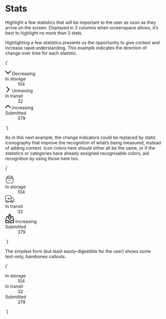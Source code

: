 
<Meta title="UI/Data/Stats" />

# Stats

Highlight a few statistics that will be important to the user as soon as they arrive on the screen. Displayed in 3 columns when screenspace allows, it’s best to highlight no more than 3 stats.

Highlighting a few statistics presents us the opportunity to give context and increase rapid understanding. This example indicates the direction of change over time for each statistic.

<Canvas>
  <Story name="Stats (with change indicators)">
    {`
      <div class="o-content">
        <dl class="l-grid l-grid--3-col@m">
          <div class="o-card l-flex l-items-center">
            <div class="l-flex--shrink-0 u-margin-s--right">
              <div class="o-badge o-badge--danger u-padding-l">
                <svg class="o-icon o-icon--l" xmlns="http://www.w3.org/2000/svg" viewBox="0 0 100 100" aria-hidden="true" width="18" height="18">
                  <path d="M2.78,32.83a6.07,6.07,0,0,1,8.58-8.59L45.71,58.59a6.07,6.07,0,0,0,8.58,0L88.64,24.24a6.07,6.07,0,1,1,8.58,8.59L54.29,75.76a6.07,6.07,0,0,1-8.58,0Z" fill-rule="evenodd"/>
                </svg>
                <span class="u-sr-only">Decreasing</span>
              </div>
            </div>
            <div>
              <dt class="u-font--medium u-h6 u-fg--gray-50">In storage</dt>
              <dd class="u-h2 u-font--bold u-line-height--min">104</dd>
            </div>
          </div>
          <div class="o-card l-flex l-items-center">
            <div class="l-flex--shrink-0 u-margin-s--right">
              <div class="o-badge o-badge--gray u-padding-l">
                <svg class="o-icon o-icon--l" xmlns="http://www.w3.org/2000/svg" viewBox="0 0 100 100" aria-hidden="true" width="18" height="18">
                  <path d="M32.83,97.22a6.07,6.07,0,1,1-8.59-8.58L58.59,54.29a6.07,6.07,0,0,0,0-8.58L24.24,11.36a6.07,6.07,0,1,1,8.59-8.58L75.76,45.71a6.07,6.07,0,0,1,0,8.58Z" fill-rule="evenodd"/>
                </svg>
                <span class="u-sr-only">Unmoving</span>
              </div>
            </div>
            <div>
              <dt class="u-font--medium u-h6 u-fg--gray-50">In transit</dt>
              <dd class="u-h2 u-font--bold u-line-height--min">32</dd>
            </div>
          </div>
          <div class="o-card l-flex l-items-center">
            <div class="l-flex--shrink-0 u-margin-s--right">
              <div class="o-badge o-badge--positive u-padding-l">
                <svg class="o-icon o-icon--l" xmlns="http://www.w3.org/2000/svg" viewBox="0 0 100 100" aria-hidden="true" width="18" height="18">
                  <path d="M97.22,67.17a6.07,6.07,0,1,1-8.58,8.59L54.29,41.41a6.07,6.07,0,0,0-8.58,0L11.36,75.76a6.07,6.07,0,0,1-8.58-8.59L45.71,24.24a6.07,6.07,0,0,1,8.58,0Z" fill-rule="evenodd"/>
                </svg>
                <span class="u-sr-only">Increasing</span>
              </div>
            </div>
            <div>
              <dt class="u-font--medium u-h6 u-fg--gray-50">Submitted</dt>
              <dd class="u-h2 u-font--bold u-line-height--min">379</dd>
            </div>
          </div>
        </dl>
      </div>
    `}
  </Story>
</Canvas>

As in this next example, the change indicators could be replaced by static iconography that improve the recognition of what’s being measured, instead of adding context. Icon colors here should either all be the same, or if the statistics or categories have already assigned recognisable colors, aid recognition by using those here too.

<Canvas>
  <Story name="Stats (with iconography)">
    {`
      <div class="o-content">
        <dl class="l-grid l-grid--3-col@m">
          <div class="o-card l-flex l-items-center">
            <div class="l-flex--shrink-0 u-margin-s--right">
              <div class="o-badge o-badge--danger u-padding-m">
                <svg class="o-icon o-icon--xl" xmlns="http://www.w3.org/2000/svg" viewBox="0 0 100 100" aria-hidden="true" width="29" height="29">
                  <path d="M9.3,37.15a7,7,0,0,0-1.8,5.4l3.9,41a8,8,0,0,0,8,7.2H80.6a8,8,0,0,0,8-7.2l3.9-41a7,7,0,0,0-6.27-7.67c-.24,0-.49,0-.73,0h-.8l.9-5.9A6,6,0,0,0,80.68,22a6.37,6.37,0,0,0-1-.08H75.8l1.1-7A5,5,0,0,0,72.65,9.3,4.74,4.74,0,0,0,72,9.25H28a5,5,0,0,0-4.95,5.05,4.74,4.74,0,0,0,.05.65l1.1,7H20.3a6,6,0,0,0-6,6,6.38,6.38,0,0,0,.07.87l.9,5.9h-.8A7,7,0,0,0,9.3,37.15Zm78.4,2.7a3,3,0,0,1,.8,2.3l-3.9,41a4,4,0,0,1-4,3.6H19.4a4,4,0,0,1-4-3.6l-3.9-41a3,3,0,0,1,2.68-3.29H85.5a3,3,0,0,1,2.2.9ZM27,14.35a1,1,0,0,1,.78-1.18l.22,0H72a1,1,0,0,1,1,1,1.64,1.64,0,0,1,0,.22L71.8,22H28.2Zm-8.7,13.9A2,2,0,0,1,20,26l.32,0H79.7a2,2,0,0,1,2,2c0,.11,0,.21,0,.32l-1,6.5H19.3Zm17.1,31.5H64.6a2,2,0,0,0,0-4H35.4a2,2,0,0,0,0,4Z"/>
                </svg>
              </div>
            </div>
            <div>
              <dt class="u-font--medium u-h6 u-fg--gray-50">In storage</dt>
              <dd class="u-h2 u-font--bold u-line-height--min">104</dd>
            </div>
          </div>
          <div class="o-card l-flex l-items-center">
            <div class="l-flex--shrink-0 u-margin-s--right">
              <div class="o-badge o-badge--gray u-padding-m">
                <svg class="o-icon o-icon--xl" xmlns="http://www.w3.org/2000/svg" viewBox="0 0 100 100" aria-hidden="true" width="29" height="29">
                  <path d="M36.86,57,34,54.08l8.17-8.16H19.38V41.83H47.06l1.45,3.49ZM34,33.67l2.88-2.89L50,43.87l-2.89,2.89ZM25.5,90.83A12.25,12.25,0,1,1,37.75,78.58,12.26,12.26,0,0,1,25.5,90.83Zm0-20.41a8.17,8.17,0,1,0,8.17,8.16A8.18,8.18,0,0,0,25.5,70.42Zm49,20.41A12.25,12.25,0,1,1,86.75,78.58,12.26,12.26,0,0,1,74.5,90.83Zm0-20.41a8.17,8.17,0,1,0,8.17,8.16A8.18,8.18,0,0,0,74.5,70.42Zm16.33,8.16H84.5V74.5h6.33a4.09,4.09,0,0,0,4.09-4.08V56.08a7.3,7.3,0,0,0-.64-3l-4.88-11a7.35,7.35,0,0,0-6.72-4.37H66.33V33.67H82.68a11.45,11.45,0,0,1,10.46,6.79l4.88,11a11.45,11.45,0,0,1,1,4.65V70.42A8.17,8.17,0,0,1,90.83,78.58Zm-26.54,0H35.71V74.5H62.25V17.32a4.08,4.08,0,0,0-4.07-4.07h-49a4.08,4.08,0,0,0-4.07,4.07V74.5H15.56v4.08H3l-2-2V17.32A8.16,8.16,0,0,1,9.15,9.17h49a8.16,8.16,0,0,1,8.15,8.15V76.54Z"/>
                </svg>
              </div>
            </div>
            <div>
              <dt class="u-font--medium u-h6 u-fg--gray-50">In transit</dt>
              <dd class="u-h2 u-font--bold u-line-height--min">32</dd>
            </div>
          </div>
          <div class="o-card l-flex l-items-center">
            <div class="l-flex--shrink-0 u-margin-s--right">
              <div class="o-badge o-badge--positive u-padding-m">
                <svg class="o-icon o-icon--xl" xmlns="http://www.w3.org/2000/svg" viewBox="0 0 100 100" aria-hidden="true" width="29" height="29">
                  <path d="M41,1a3.41,3.41,0,0,0-3.1,3.44,3.4,3.4,0,0,0,3.44,3.09H58.71A3.39,3.39,0,0,0,62,4.27,3.39,3.39,0,0,0,58.71,1Zm0,8.71A3.39,3.39,0,0,0,38,13V33.67H30.4a3.3,3.3,0,0,0-2.94,1.83,3.34,3.34,0,0,0,.35,3.44L47.41,64a3.44,3.44,0,0,0,5.18,0l19.6-25.05a3.34,3.34,0,0,0,.35-3.44,3.3,3.3,0,0,0-2.94-1.83H62V13a3.4,3.4,0,0,0-3.27-3.27Zm3.6,6.53H55.44V36.93a3.4,3.4,0,0,0,3.27,3.27h4.15L50,56.64,37.14,40.2h4.15a3.39,3.39,0,0,0,3.26-3.27ZM18.08,21.69A3.36,3.36,0,0,0,15.29,24l-13,45.49a6.64,6.64,0,0,0-.2,2V95.73A3.39,3.39,0,0,0,5.35,99H94.64a3.4,3.4,0,0,0,3.27-3.27V70.56a2.31,2.31,0,0,0-.14-.82L85.83,24.11a3.36,3.36,0,0,0-3.16-2.42H67.42a1.93,1.93,0,0,0-.34,0A3.41,3.41,0,0,0,64,25.13a3.4,3.4,0,0,0,3.44,3.09H80.15l10.27,39.2h-23a3.4,3.4,0,0,0-3.27,3.27v5.44H35.84V70.69a3.39,3.39,0,0,0-3.26-3.27H9.68l11.19-39.2H32.58A3.39,3.39,0,0,0,35.89,25a3.39,3.39,0,0,0-3.31-3.27ZM8.62,74H29.31V79.4a3.4,3.4,0,0,0,3.27,3.27H67.42a3.4,3.4,0,0,0,3.27-3.27V74H91.38V92.47H8.62Z"/>
                </svg>
                <span class="u-sr-only">Increasing</span>
              </div>
            </div>
            <div>
              <dt class="u-font--medium u-h6 u-fg--gray-50">Submitted</dt>
              <dd class="u-h2 u-font--bold u-line-height--min">379</dd>
            </div>
          </div>
        </dl>
      </div>
    `}
  </Story>
</Canvas>


The simplest form (but least easily-digestible for the user) shows some text-only, barebones callouts.

<Canvas isColumn>
  <Story name="Stats (simple)">
    {`
      <div class="o-content">
        <dl class="l-grid l-grid--3-col@m">
          <div class="o-card">
            <dt class="u-font--medium u-h6 u-fg--gray-50">In storage</dt>
            <dd class="u-h2 u-font--bold u-line-height--min">104</dd>
          </div>
          <div class="o-card">
            <dt class="u-font--medium u-h6 u-fg--gray-50">In transit</dt>
            <dd class="u-h2 u-font--bold u-line-height--min">32</dd>
          </div>
          <div class="o-card">
            <dt class="u-font--medium u-h6 u-fg--gray-50">Submitted</dt>
            <dd class="u-h2 u-font--bold u-line-height--min">379</dd>
          </div>
        </dl>
      </div>
    `}
  </Story>
</Canvas>
